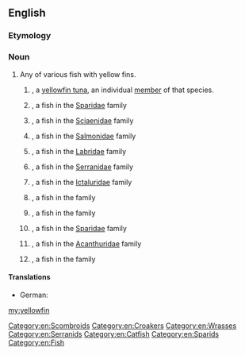 ==English==
{{rfi|en}}
{{wikipedia}}
{{wikispecies}}

===Etymology===
{{compound|yellow|fin|lang=en}}

===Noun===
{{en-noun|yellowfin|yellowfins}}

# Any of various fish with yellow fins.
## {{lb|en|countable}} {{taxlink|Thunnus albacares|species|noshow=1|ver=170119}}, a [[yellowfin tuna]], an individual [[member]] of that species.
## {{vern|yellowfin bream}}, a fish in the [[Sparidae]] family
## {{vern|yellowfin croaker}}, a fish in the [[Sciaenidae]] family
## {{vern|yellowfin cutthroat trout}}, a fish in the [[Salmonidae]] family
## {{vern|yellow fin fairy wrasse}}, a fish in the [[Labridae]] family
## {{vern|yellowfin grouper}}, a fish in the [[Serranidae]] family
## {{vern|yellowfin madtom}}, a fish in the [[Ictaluridae]] family
## {{vern|yellow-fin perchlet}}, a fish in the ''{{taxlink|Ambassidae|family|noshow=1|ver=170119}}'' family
## {{vern|yellowfin pike}}, a fish in the ''{{taxlink|Dinolestidae|family|noshow=1|ver=170119}}'' family
## {{vern|yellowfin seabream}}, a fish in the [[Sparidae]] family
## {{vern|yellowfin surgeon}}, a fish in the [[Acanthuridae]] family
## {{vern|yellowfin whiting}}, a fish in the ''{{taxlink|Sillaginidae|family|noshow=1|ver=170119}}'' family

====Translations====
{{trans-top|any fish with a yellow fin}}
{{trans-mid}}
{{trans-bottom}}
{{trans-top|A yellowfin tuna, an individual member of that species}}
* German: {{t-check|de|Gelbflossenthunfisch|m}}
{{trans-mid}}
{{trans-bottom}}

[[Category:en:Scombroids]]
[[Category:en:Croakers]]
[[Category:en:Wrasses]]
[[Category:en:Serranids]]
[[Category:en:Catfish]]
[[Category:en:Sparids]]
[[Category:en:Fish]]

[[my:yellowfin]]